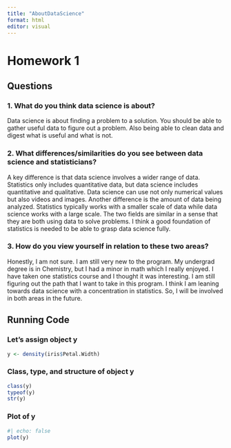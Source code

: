 ```yaml
---
title: "AboutDataScience"
format: html
editor: visual
---
```


# Homework 1

## Questions

### 1.  What do you think data science is about?
Data science is about finding a problem to a solution. You should be able to gather useful data to figure out a problem. Also being able to clean data and digest what is useful and what is not. 

### 2. What differences/similarities do you see between data science and statisticians?
A key difference is that data science involves a wider range of data. Statistics only includes quantitative data, but data science includes quantitative and qualitative. Data science can use not only numerical values but also videos and images. Another difference is the amount of data being analyzed. Statistics typically works with a smaller scale of data while data science works with a large scale. The two fields are similar in a sense that they are both using data to solve problems. I think a good foundation of statistics is needed to be able to grasp data science fully. 

### 3. How do you view yourself in relation to these two areas? 
Honestly, I am not sure. I am still very new to the program. My undergrad degree is in Chemistry, but I had a minor in math which I really enjoyed. I have taken one statistics course and I thought it was interesting. I am still figuring out the path that I want to take in this program. I think I am leaning towards data science with a concentration in statistics. So, I will be involved in both areas in the future. 

## Running Code

### Let's assign object y
```r
y <- density(iris$Petal.Width)
```

### Class, type, and structure of object y
```r
class(y)
typeof(y)
str(y)
```

### Plot of y

```r
#| echo: false
plot(y)
```


